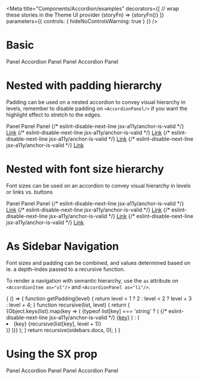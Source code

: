 



<Meta
  title="Components/Accordion/examples"
  decorators={[
    // wrap these stories in the Theme UI provider
    (storyFn) => <ThemeUIRenderer>{storyFn()}</ThemeUIRenderer>
  ]}
  parameters={{
    controls: { hideNoControlsWarning: true }
  }}
/>

# Basic

<Preview>
  <Story name="Basic">
    <Accordion>
      <AccordionItem>
        <AccordionButton>Panel</AccordionButton>
        <AccordionPanel>Accordion Panel</AccordionPanel>
      </AccordionItem>
      <AccordionItem>
        <AccordionButton>Panel</AccordionButton>
        <AccordionPanel>Accordion Panel</AccordionPanel>
      </AccordionItem>
    </Accordion>
  </Story>
</Preview>

# Nested with padding hierarchy

Padding can be used on a nested accordion to convey visual hierarchy in levels, remember to disable padding on `<AccordionPanel/>` if you want the highlight effect to stretch to the edges.

<Preview>
  <Story name="Nested with padding hierarchy">
    <Accordion>
      <AccordionItem>
        <AccordionButton paddingLeft={'pg2'}>Panel</AccordionButton>
        <AccordionPanel paddingLeft={0}>
          <Accordion>
            <AccordionItem>
              <AccordionButton paddingLeft={'pg3'}>Panel</AccordionButton>
              <AccordionPanel paddingLeft={0}>
                <Accordion>
                  <AccordionItem>
                    <AccordionButton paddingLeft={'pg4'}>Panel</AccordionButton>
                    <AccordionPanel paddingLeft={0}>
                      <Accordion>
                        <AccordionItem>
                          <AccordionLink paddingLeft={'pg5'}>
                            {/* eslint-disable-next-line jsx-a11y/anchor-is-valid */}
                            <a href="#">Link</a>
                          </AccordionLink>
                        </AccordionItem>
                      </Accordion>
                    </AccordionPanel>
                  </AccordionItem>
                  <AccordionItem>
                    <AccordionLink>
                      {/* eslint-disable-next-line jsx-a11y/anchor-is-valid */}
                      <a href="#">Link</a>
                    </AccordionLink>
                  </AccordionItem>
                </Accordion>
              </AccordionPanel>
            </AccordionItem>
            <AccordionItem>
              <AccordionLink>
                {/* eslint-disable-next-line jsx-a11y/anchor-is-valid */}
                <a href="#">Link</a>
              </AccordionLink>
            </AccordionItem>
          </Accordion>
        </AccordionPanel>
      </AccordionItem>
      <AccordionItem>
        <AccordionLink>
          {/* eslint-disable-next-line jsx-a11y/anchor-is-valid */}
          <a href="#">Link</a>
        </AccordionLink>
      </AccordionItem>
    </Accordion>
  </Story>
</Preview>

# Nested with font size hierarchy

Font sizes can be used on an accordion to convey visual hierarchy in levels or links vs. buttons

<Preview>
  <Story name="Nested with font size hierarchy">
    <Accordion>
      <AccordionItem>
        <AccordionButton fontSize={[1,2]}>Panel</AccordionButton>
        <AccordionPanel paddingLeft={0}>
          <Accordion>
            <AccordionItem>
              <AccordionButton fontSize={[0,1]}>Panel</AccordionButton>
              <AccordionPanel paddingLeft={0}>
                <Accordion>
                  <AccordionItem>
                    <AccordionButton fontSize={0}>Panel</AccordionButton>
                    <AccordionPanel paddingLeft={0}>
                      <Accordion>
                        <AccordionItem>
                          <AccordionLink fontSize={0}>
                            {/* eslint-disable-next-line jsx-a11y/anchor-is-valid */}
                            <a href="#">Link</a>
                          </AccordionLink>
                        </AccordionItem>
                      </Accordion>
                    </AccordionPanel>
                  </AccordionItem>
                  <AccordionItem>
                    <AccordionLink fontSize={0}>
                      {/* eslint-disable-next-line jsx-a11y/anchor-is-valid */}
                      <a href="#">Link</a>
                    </AccordionLink>
                  </AccordionItem>
                </Accordion>
              </AccordionPanel>
            </AccordionItem>
            <AccordionItem>
              <AccordionLink fontSize={[0,1]}>
                {/* eslint-disable-next-line jsx-a11y/anchor-is-valid */}
                <a href="#">Link</a>
              </AccordionLink>
            </AccordionItem>
          </Accordion>
        </AccordionPanel>
      </AccordionItem>
      <AccordionItem>
        <AccordionLink fontSize={[1,2]}>
          {/* eslint-disable-next-line jsx-a11y/anchor-is-valid */}
          <a href="#">Link</a>
        </AccordionLink>
      </AccordionItem>
    </Accordion>
  </Story>
</Preview>

# As Sidebar Navigation

Font sizes and padding can be combined, and values determined based on ie. a depth-index passed to a recursive function.

To render a navigation with semantic hierarchy, use the `as` attribute on `<AccordionItem as="ul"/>` and `<AccordionPanel as="li"/>`.

<Preview>
  <Story name="As Sidebar Navigation">
    {
      () => {
        function getPadding(level) {
          return level < 1
            ? 2
            : level < 2
              ? level + 3
              : level + 4;
        }
        function recursive(list, level) {
          return (
            <Accordion
              collapsible
              multiple
              defaultIndex={[level < 1 ? 0 : null]}
            >
              {Object.keys(list).map(key => (
                <AccordionItem key={key} as="ul">
                  {typeof list[key] === 'string' ? (
                    <AccordionLink fontSize={0} paddingLeft={`pg${getPadding(level)}`} active={key === 'Getting Started'}>
                      {/* eslint-disable-next-line jsx-a11y/anchor-is-valid */}
                      <a href="#">{key}</a>
                    </AccordionLink>
                  ) : (
                    <li>
                      <AccordionButton
                        fontSize={level < 1 ? 1 : 0}
                        paddingLeft={`pg${getPadding(level)}`}
                      >
                        {key}
                      </AccordionButton>
                      <AccordionPanel paddingLeft={0}>
                        {recursive(list[key], level + 1)}
                      </AccordionPanel>
                    </li>
                  )}
                </AccordionItem>
              ))}
            </Accordion>
          );
        }
        return recursive(sidebars.docs, 0);
      }
    }
  </Story>
</Preview>

# Using the SX prop

<Preview>
  <Story name="Using the SX prop">
    <Accordion sx={{margin: 4}}>
      <AccordionItem sx={{padding: 2}}>
        <AccordionButton sx={{bg: 'primary', color: 'white'}}>Panel</AccordionButton>
        <AccordionPanel>Accordion Panel</AccordionPanel>
      </AccordionItem>
      <AccordionItem>
        <AccordionButton>Panel</AccordionButton>
        <AccordionPanel>Accordion Panel</AccordionPanel>
      </AccordionItem>
    </Accordion>
  </Story>
</Preview>
